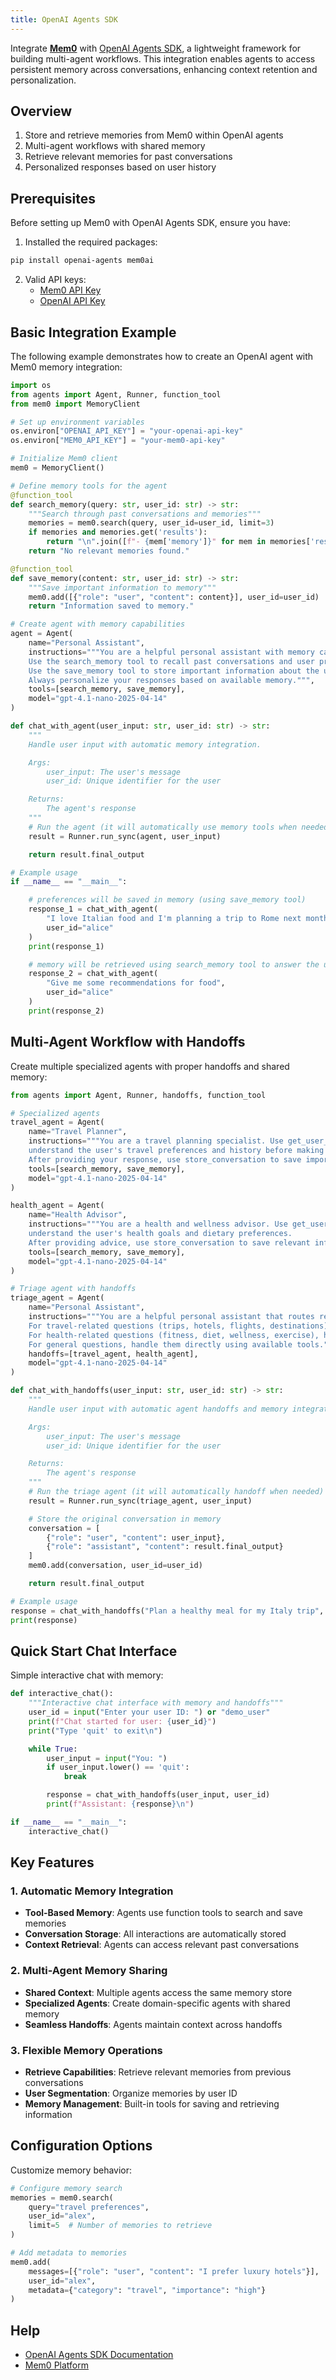```yaml
---
title: OpenAI Agents SDK
---
```


Integrate [**Mem0**](https://github.com/mem0ai/mem0) with [OpenAI Agents SDK](https://github.com/openai/openai-agents-python), a lightweight framework for building multi-agent workflows. This integration enables agents to access persistent memory across conversations, enhancing context retention and personalization.

## Overview

1. Store and retrieve memories from Mem0 within OpenAI agents
2. Multi-agent workflows with shared memory
3. Retrieve relevant memories for past conversations
4. Personalized responses based on user history

## Prerequisites

Before setting up Mem0 with OpenAI Agents SDK, ensure you have:

1. Installed the required packages:
```bash
pip install openai-agents mem0ai
```

2. Valid API keys:
   - [Mem0 API Key](https://app.mem0.ai/dashboard/api-keys)
   - [OpenAI API Key](https://platform.openai.com/api-keys)

## Basic Integration Example

The following example demonstrates how to create an OpenAI agent with Mem0 memory integration:

```python
import os
from agents import Agent, Runner, function_tool
from mem0 import MemoryClient

# Set up environment variables
os.environ["OPENAI_API_KEY"] = "your-openai-api-key"
os.environ["MEM0_API_KEY"] = "your-mem0-api-key"

# Initialize Mem0 client
mem0 = MemoryClient()

# Define memory tools for the agent
@function_tool
def search_memory(query: str, user_id: str) -> str:
    """Search through past conversations and memories"""
    memories = mem0.search(query, user_id=user_id, limit=3)
    if memories and memories.get('results'):
        return "\n".join([f"- {mem['memory']}" for mem in memories['results']])
    return "No relevant memories found."

@function_tool
def save_memory(content: str, user_id: str) -> str:
    """Save important information to memory"""
    mem0.add([{"role": "user", "content": content}], user_id=user_id)
    return "Information saved to memory."

# Create agent with memory capabilities
agent = Agent(
    name="Personal Assistant",
    instructions="""You are a helpful personal assistant with memory capabilities.
    Use the search_memory tool to recall past conversations and user preferences.
    Use the save_memory tool to store important information about the user.
    Always personalize your responses based on available memory.""",
    tools=[search_memory, save_memory],
    model="gpt-4.1-nano-2025-04-14"
)

def chat_with_agent(user_input: str, user_id: str) -> str:
    """
    Handle user input with automatic memory integration.

    Args:
        user_input: The user's message
        user_id: Unique identifier for the user

    Returns:
        The agent's response
    """
    # Run the agent (it will automatically use memory tools when needed)
    result = Runner.run_sync(agent, user_input)

    return result.final_output

# Example usage
if __name__ == "__main__":

    # preferences will be saved in memory (using save_memory tool)
    response_1 = chat_with_agent(
        "I love Italian food and I'm planning a trip to Rome next month",
        user_id="alice"
    )
    print(response_1)

    # memory will be retrieved using search_memory tool to answer the user query
    response_2 = chat_with_agent(
        "Give me some recommendations for food",
        user_id="alice"
    )
    print(response_2)
```

## Multi-Agent Workflow with Handoffs

Create multiple specialized agents with proper handoffs and shared memory:

```python
from agents import Agent, Runner, handoffs, function_tool

# Specialized agents
travel_agent = Agent(
    name="Travel Planner",
    instructions="""You are a travel planning specialist. Use get_user_context to
    understand the user's travel preferences and history before making recommendations.
    After providing your response, use store_conversation to save important details.""",
    tools=[search_memory, save_memory],
    model="gpt-4.1-nano-2025-04-14"
)

health_agent = Agent(
    name="Health Advisor",
    instructions="""You are a health and wellness advisor. Use get_user_context to
    understand the user's health goals and dietary preferences.
    After providing advice, use store_conversation to save relevant information.""",
    tools=[search_memory, save_memory],
    model="gpt-4.1-nano-2025-04-14"
)

# Triage agent with handoffs
triage_agent = Agent(
    name="Personal Assistant",
    instructions="""You are a helpful personal assistant that routes requests to specialists.
    For travel-related questions (trips, hotels, flights, destinations), hand off to the Travel Planner.
    For health-related questions (fitness, diet, wellness, exercise), hand off to the Health Advisor.
    For general questions, handle them directly using available tools.""",
    handoffs=[travel_agent, health_agent],
    model="gpt-4.1-nano-2025-04-14"
)

def chat_with_handoffs(user_input: str, user_id: str) -> str:
    """
    Handle user input with automatic agent handoffs and memory integration.

    Args:
        user_input: The user's message
        user_id: Unique identifier for the user

    Returns:
        The agent's response
    """
    # Run the triage agent (it will automatically handoff when needed)
    result = Runner.run_sync(triage_agent, user_input)

    # Store the original conversation in memory
    conversation = [
        {"role": "user", "content": user_input},
        {"role": "assistant", "content": result.final_output}
    ]
    mem0.add(conversation, user_id=user_id)

    return result.final_output

# Example usage
response = chat_with_handoffs("Plan a healthy meal for my Italy trip", user_id="alex")
print(response)
```

## Quick Start Chat Interface

Simple interactive chat with memory:

```python
def interactive_chat():
    """Interactive chat interface with memory and handoffs"""
    user_id = input("Enter your user ID: ") or "demo_user"
    print(f"Chat started for user: {user_id}")
    print("Type 'quit' to exit\n")

    while True:
        user_input = input("You: ")
        if user_input.lower() == 'quit':
            break

        response = chat_with_handoffs(user_input, user_id)
        print(f"Assistant: {response}\n")

if __name__ == "__main__":
    interactive_chat()
```

## Key Features

### 1. Automatic Memory Integration
- **Tool-Based Memory**: Agents use function tools to search and save memories
- **Conversation Storage**: All interactions are automatically stored
- **Context Retrieval**: Agents can access relevant past conversations

### 2. Multi-Agent Memory Sharing
- **Shared Context**: Multiple agents access the same memory store
- **Specialized Agents**: Create domain-specific agents with shared memory
- **Seamless Handoffs**: Agents maintain context across handoffs

### 3. Flexible Memory Operations
- **Retrieve Capabilities**: Retrieve relevant memories from previous conversations
- **User Segmentation**: Organize memories by user ID
- **Memory Management**: Built-in tools for saving and retrieving information

## Configuration Options

Customize memory behavior:

```python
# Configure memory search
memories = mem0.search(
    query="travel preferences",
    user_id="alex",
    limit=5  # Number of memories to retrieve
)

# Add metadata to memories
mem0.add(
    messages=[{"role": "user", "content": "I prefer luxury hotels"}],
    user_id="alex",
    metadata={"category": "travel", "importance": "high"}
)
```

## Help

- [OpenAI Agents SDK Documentation](https://openai.github.io/openai-agents-python/)
- [Mem0 Platform](https://app.mem0.ai/)
